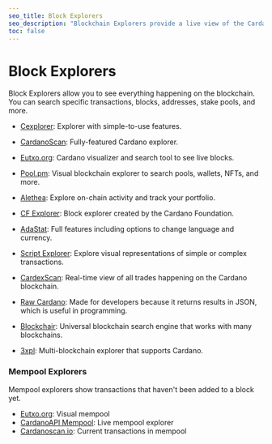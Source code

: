 ```yaml
---
seo_title: Block Explorers
seo_description: "Blockchain Explorers provide a live view of the Cardano network: transactions, balances, blocks, staking, and nfts. Search for an address or transaction."
toc: false
---
```


# Block Explorers

Block Explorers allow you to see everything happening on the blockchain. You can search specific transactions, blocks, addresses, stake pools, and more.

- [Cexplorer](https://cexplorer.io/)<OS url="https://github.com/cexplorer/cexplorer.io" />: Explorer with simple-to-use features.

- [CardanoScan](https://cardanoscan.io/)<OS url="https://github.com/StricaHQ/" />: Fully-featured Cardano explorer.

- [Eutxo.org](https://eutxo.org/): Cardano visualizer and search tool to see live blocks.

- [Pool.pm](https://pool.pm/)<OS url="https://github.com/SmaugPool/" />: Visual blockchain explorer to search pools, wallets, NFTs, and more.

- [Alethea](https://alethea.io/)<OS url="https://github.com/alethea-io" />: Explore on-chain activity and track your portfolio.

- [CF Explorer](https://beta.explorer.cardano.org/en/)<OS url="https://github.com/cardano-foundation" />: Block explorer created by the Cardano Foundation.

- [AdaStat](https://adastat.net/)<OS url="https://github.com/CardanoExplorer" />: Full features including options to change language and currency.

- [Script Explorer](https://www.script-explorer.com/)<OS url="https://github.com/QSchlegel/script-explorer" />: Explore visual representations of simple or complex transactions.

- [CardexScan](https://cardexscan.com/): Real-time view of all trades happening on the Cardano blockchain.

- [Raw Cardano](https://rawcardano.app/): Made for developers because it returns results in JSON, which is useful in programming.

- [Blockchair](https://blockchair.com/cardano)<OS url="https://github.com/blockchair" />: Universal blockchain search engine that works with many blockchains.

- [3xpl](https://3xpl.com/cardano)<OS url="https://github.com/3xplcom" />: Multi-blockchain explorer that supports Cardano.

### Mempool Explorers

Mempool explorers show transactions that haven't been added to a block yet.

- [Eutxo.org](https://eutxo.org/mempool/live): Visual mempool
- [CardanoAPI Mempool](https://mempool.cardanoapi.io/mempool)<OS url="https://github.com/cardanoapi/mempool-explorer" />: Live mempool explorer
- [Cardanoscan.io](https://cardanoscan.io/mempoolTransactions)<OS url="https://github.com/StricaHQ" />: Current transactions in mempool
